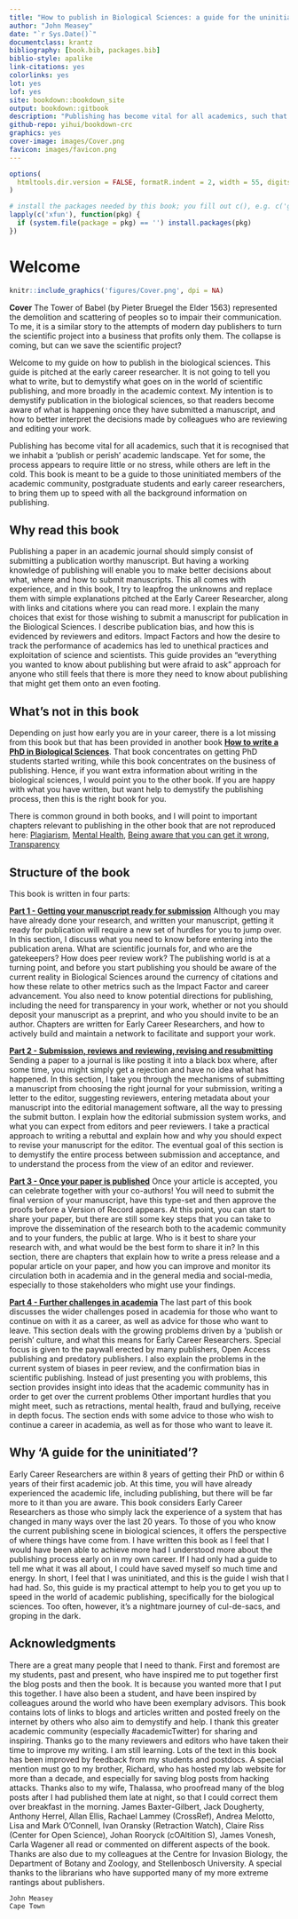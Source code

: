 --- 
title: "How to publish in Biological Sciences: a guide for the uninitiated"
author: "John Measey"
date: "`r Sys.Date()`"
documentclass: krantz
bibliography: [book.bib, packages.bib]
biblio-style: apalike
link-citations: yes
colorlinks: yes
lot: yes
lof: yes
site: bookdown::bookdown_site
output: bookdown::gitbook
description: "Publishing has become vital for all academics, such that it is recognised that we inhabit a 'publish or perish' academic landscape. Yet for some, the process appears to require little or no stress, while others are left in the cold. This book is meant to be a guide to those uninitiated members of the academic community, postgraduate students and early career researchers, to bring them up to speed with all the background information on publishing."
github-repo: yihui/bookdown-crc
graphics: yes
cover-image: images/Cover.png
favicon: images/favicon.png
---

```{r setup, include=FALSE}
options(
  htmltools.dir.version = FALSE, formatR.indent = 2, width = 55, digits = 4
)

# install the packages needed by this book; you fill out c(), e.g. c('ggplot2', 'dplyr')
lapply(c('xfun'), function(pkg) {
  if (system.file(package = pkg) == '') install.packages(pkg)
})
```




# Welcome {-}


```{r fig.align='right', echo=FALSE, include=identical(knitr:::pandoc_to(), 'html'), fig.link='http://john.measey.com/'}
knitr::include_graphics('figures/Cover.png', dpi = NA)
```
**Cover** The Tower of Babel (by Pieter Bruegel the Elder 1563) represented the demolition and scattering of peoples so to impair their communication. To me, it is a similar story to the attempts of modern day publishers to turn the scientific project into a business that profits only them. The collapse is coming, but can we save the scientific project?


Welcome to my guide on how to publish in the biological sciences. This guide is pitched at the early career researcher. It is not going to tell you what to write, but to demystify what goes on in the world of scientific publishing, and more broadly in the academic context. My intention is to demystify publication in the biological sciences, so that readers become aware of what is happening once they have submitted a manuscript, and how to better interpret the decisions made by colleagues who are reviewing and editing your work.

Publishing has become vital for all academics, such that it is recognised that we inhabit a 'publish or perish' academic landscape. Yet for some, the process appears to require little or no stress, while others are left in the cold. This book is meant to be a guide to those uninitiated members of the academic community, postgraduate students and early career researchers, to bring them up to speed with all the background information on publishing. 

## Why read this book {-}

Publishing a paper in an academic journal should simply consist of submitting a publication worthy manuscript. But having a working knowledge of publishing will enable you to make better decisions about what, where and how to submit manuscripts. This all comes with experience, and in this book, I try to leapfrog the unknowns and replace them with simple explanations pitched at the Early Career Researcher, along with links and citations where you can read more. I explain the many choices that exist for those wishing to submit a manuscript for publication in the Biological Sciences. I describe publication bias, and how this is evidenced by reviewers and editors. Impact Factors and how the desire to track the performance of academics has led to unethical practices and exploitation of science and scientists. This guide provides an "everything you wanted to know about publishing but were afraid to ask" approach for anyone who still feels that there is more they need to know about publishing that might get them onto an even footing.

## What's not in this book {-}

Depending on just how early you are in your career, there is a lot missing from this book but that has been provided in another book [**How to write a PhD in Biological Sciences**](www.howtowriteaphd.org). That book concentrates on getting PhD students started writing, while this book concentrates on the business of publishing. Hence, if you want extra information about writing in the biological sciences, I would point you to the other book. If you are happy with what you have written, but want help to demystify the publishing process, then this is the right book for you.

There is common ground in both books, and I will point to important chapters relevant to publishing in the other book that are not reproduced here:
[Plagiarism](http://www.howtowriteaphd.org/plagiarise.html), [Mental Health](http://www.howtowriteaphd.org/healthy.html), [Being aware that you can get it wrong](http://www.howtowriteaphd.org/TypeI.html), [Transparency](http://www.howtowriteaphd.org/transparency.html)

## Structure of the book {-}

This book is written in four parts:

[**Part 1 - Getting your manuscript ready for submission**](part1.html)
Although you may have already done your research, and written your manuscript, getting it ready for publication will require a new set of hurdles for you to jump over. In this section, I discuss what you need to know before entering into the publication arena. What are scientific journals for, and who are the gatekeepers? How does peer review work? The publishing world is at a turning point, and before you start publishing you should be aware of the current reality in Biological Sciences around the currency of citations and how these relate to other metrics such as the Impact Factor and career advancement. You also need to know potential directions for publishing, including the need for transparency in your work, whether or not you should deposit your manuscript as a preprint, and who you should invite to be an author. Chapters are written for Early Career Researchers, and how to actively build and maintain a network to facilitate and support your work.

[**Part 2 - Submission, reviews and reviewing, revising and resubmitting**](part2.html)
Sending a paper to a journal is like posting it into a black box where, after some time, you might simply get a rejection and have no idea what has happened. In this section, I take you through the mechanisms of submitting a manuscript from choosing the right journal for your submission, writing a letter to the editor, suggesting reviewers, entering metadata about your manuscript into the editorial management software, all the way to pressing the submit button. I explain how the editorial submission system works, and what you can expect from editors and peer reviewers. I take a practical approach to writing a rebuttal and explain how and why you should expect to revise your manuscript for the editor. The eventual goal of this section is to demystify the entire process between submission and acceptance, and to understand the process from the view of an editor and reviewer. 

[**Part 3 - Once your paper is published**](part3.html)
Once your article is accepted, you can celebrate together with your co-authors! You will need to submit the final version of your manuscript, have this type-set and then approve the proofs before a Version of Record appears. At this point, you can start to share your paper, but there are still some key steps that you can take to improve the dissemination of the research both to the academic community and to your funders, the public at large. Who is it best to share your research with, and what would be the best form to share it in? In this section, there are chapters that explain how to write a press release and a popular article on your paper, and how you can improve and monitor its circulation both in academia and in the general media and social-media, especially to those stakeholders who might use your findings.

[**Part 4 - Further challenges in academia**](part4.html)
The last part of this book discusses the wider challenges posed in academia for those who want to continue on with it as a career, as well as advice for those who want to leave. This section deals with the growing problems driven by a 'publish or perish' culture, and what this means for Early Career Researchers. Special focus is given to the paywall erected by many publishers, Open Access publishing and predatory publishers. I also explain the problems in the current system of biases in peer review, and the confirmation bias in scientific publishing. Instead of just presenting you with problems, this section provides insight into ideas that the academic community has in order to get over the current problems Other important hurdles that you might meet, such as retractions, mental health, fraud and bullying, receive in depth focus. The section ends with some advice to those who wish to continue a career in academia, as well as for those who want to leave it.


## Why 'A guide for the uninitiated'? {-}
Early Career Researchers are within 8 years of getting their PhD or within 6 years of their first academic job. At this time, you will have already experienced the academic life, including publishing, but there will be far more to it than you are aware. This book considers Early Career Researchers as those who simply lack the experience of a system that has changed in many ways over the last 20 years. To those of you who know the current publishing scene in biological sciences, it offers the perspective of where things have come from. I have written this book as I feel that I would have been able to achieve more had I understood more about the publishing process early on in my own career. If I had only had a guide to tell me what it was all about, I could have saved myself so much time and energy. In short, I feel that I was uninitiated, and this is the guide I wish that I had had. So, this guide is my practical attempt to help you to get you up to speed in the world of academic publishing, specifically for the biological sciences. Too often, however, it’s a nightmare journey of cul-de-sacs, and groping in the dark.



## Acknowledgments {-}

There are a great many people that I need to thank. First and foremost are my students, past and present, who have inspired me to put together first the blog posts and then the book. It is because you wanted more that I put this together. I have also been a student, and have been inspired by colleagues around the world who have been exemplary advisors. This book contains lots of links to blogs and articles written and posted freely on the internet by others who also aim to demystify and help. I thank this greater academic community (especially #academicTwitter) for sharing and inspiring. Thanks go to the many reviewers and editors who have taken their time to improve my writing. I am still learning. Lots of the text in this book has been improved by feedback from my students and postdocs. A special mention must go to my brother, Richard, who has hosted my lab website for more than a decade, and especially for saving blog posts from hacking attacks. Thanks also to my wife, Thalassa, who proofread many of the blog posts after I had published them late at night, so that I could correct them over breakfast in the morning. James Baxter-Gilbert, Jack Dougherty, Anthony Herrel, Allan Ellis, Rachael Lammey (CrossRef), Andrea Melotto, Lisa and Mark O’Connell, Ivan Oransky (Retraction Watch), Claire Riss (Center for Open Science), Johan Rooryck (cOAltition S), James Vonesh, Carla Wagener all read or commented on different aspects of the book. Thanks are also due to my colleagues at the Centre for Invasion Biology, the Department of Botany and Zoology, and Stellenbosch University. A special thanks to the librarians who have supported many of my more extreme rantings about publishers.

```{block2, type='flushright', html.tag='p'}
John Measey  
Cape Town
```
